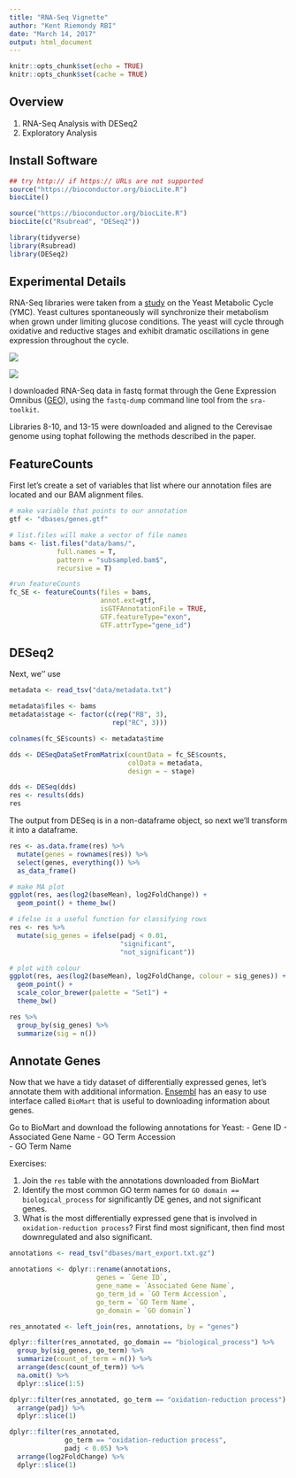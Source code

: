 ```yaml
---
title: "RNA-Seq Vignette"
author: "Kent Riemondy RBI"
date: "March 14, 2017"
output: html_document
---
```


```r
knitr::opts_chunk$set(echo = TRUE)
knitr::opts_chunk$set(cache = TRUE)
```

## Overview

1. RNA-Seq Analysis with DESeq2
1. Exploratory Analysis

## Install Software

```r
## try http:// if https:// URLs are not supported
source("https://bioconductor.org/biocLite.R")
biocLite()

source("https://bioconductor.org/biocLite.R")
biocLite(c("Rsubread", "DESeq2"))
```

```r
library(tidyverse)
library(Rsubread)
library(DESeq2)
```

## Experimental Details
  RNA-Seq libraries were taken from a [study](https://www.ncbi.nlm.nih.gov/pmc/articles/PMC4190017/) on the Yeast Metabolic Cycle (YMC). Yeast cultures spontaneously will synchronize their metabolism when grown under limiting glucose conditions. The yeast will cycle through oxidative and reductive stages and exhibit dramatic oscillations in gene expression throughout the cycle. 
  
![](lecture/img/nsmb.cropped.png)

![](lecture/img/nsmb.2898.cropped.png)

  I downloaded RNA-Seq data in fastq format through the Gene Expression Omnibus ([GEO](https://www.ncbi.nlm.nih.gov/geo/query/acc.cgi?acc=GSE52339)), using the `fastq-dump` command line tool from the `sra-toolkit`. 
  
  Libraries 8-10, and 13-15 were downloaded and aligned to the Cerevisae genome using tophat following the methods described in the paper. 
  
## FeatureCounts
  First let's create a set of variables that list where our annotation files are located and our BAM alignment files. 
  
```r
# make variable that points to our annotation
gtf <- "dbases/genes.gtf"

# list.files will make a vector of file names
bams <- list.files("data/bams/", 
            full.names = T, 
            pattern = "subsampled.bam$", 
            recursive = T)

#run featureCounts
fc_SE <- featureCounts(files = bams,
                       annot.ext=gtf,
                       isGTFAnnotationFile = TRUE, 
                       GTF.featureType="exon",
                       GTF.attrType="gene_id")
```

## DESeq2
  Next, we'' use
```r
metadata <- read_tsv("data/metadata.txt")

metadata$files <- bams
metadata$stage <- factor(c(rep("RB", 3), 
                          rep("RC", 3)))

colnames(fc_SE$counts) <- metadata$time

dds <- DESeqDataSetFromMatrix(countData = fc_SE$counts,
                              colData = metadata,
                              design = ~ stage)

dds <- DESeq(dds)
res <- results(dds)
res
```

  The output from DESeq is in a non-dataframe object, so next we'll transform it into a dataframe. 
```r
res <- as.data.frame(res) %>% 
  mutate(genes = rownames(res)) %>% 
  select(genes, everything()) %>% 
  as_data_frame()  
```


```r
# make MA plot
ggplot(res, aes(log2(baseMean), log2FoldChange)) + 
  geom_point() + theme_bw()

# ifelse is a useful function for classifying rows
res <- res %>% 
  mutate(sig_genes = ifelse(padj < 0.01, 
                            "significant", 
                            "not_significant"))

# plot with colour
ggplot(res, aes(log2(baseMean), log2FoldChange, colour = sig_genes)) + 
  geom_point() + 
  scale_color_brewer(palette = "Set1") +
  theme_bw()
```


```r
res %>% 
  group_by(sig_genes) %>%
  summarize(sig = n())
```

## Annotate Genes
  Now that we have a tidy dataset of differentially expressed genes, let's annotate them with additional information. [Ensembl](http://uswest.ensembl.org/index.html) has an easy to use interface called `BioMart` that is useful to downloading information about genes. 
  
  Go to BioMart and download the following annotations for Yeast:
- Gene ID 
- Associated Gene Name
- GO Term Accession  
- GO Term Name

Exercises:

1. Join the `res` table with the annotations downloaded from BioMart
1. Identify the most common GO term names for `GO domain == biological_process` for significantly DE genes, and not significant genes. 
1. What is the most differentially expressed gene that is involved in `oxidation-reduction process`? First find most significant, then find most downregulated and also significant. 

```r
annotations <- read_tsv("dbases/mart_export.txt.gz")

annotations <- dplyr::rename(annotations, 
                      genes = `Gene ID`,
                      gene_name = `Associated Gene Name`,
                      go_term_id = `GO Term Accession`,
                      go_term = `GO Term Name`,
                      go_domain = `GO domain`)

res_annotated <- left_join(res, annotations, by = "genes")
```

```r
dplyr::filter(res_annotated, go_domain == "biological_process") %>% 
  group_by(sig_genes, go_term) %>% 
  summarize(count_of_term = n()) %>% 
  arrange(desc(count_of_term)) %>% 
  na.omit() %>% 
  dplyr::slice(1:5)
```

```r
dplyr::filter(res_annotated, go_term == "oxidation-reduction process") %>% 
  arrange(padj) %>%
  dplyr::slice(1)

dplyr::filter(res_annotated, 
              go_term == "oxidation-reduction process",
              padj < 0.05) %>% 
  arrange(log2FoldChange) %>% 
  dplyr::slice(1)
```
